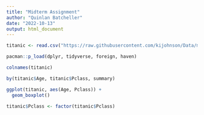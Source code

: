 ```yaml
---
title: "Midterm Assignment"
author: "Quinlan Batcheller"
date: "2022-10-13"
output: html_document
---
```


```r
titanic <- read.csv("https://raw.githubusercontent.com/kijohnson/Data/main/titanic.csv")
```

```r
pacman::p_load(dplyr, tidyverse, foreign, haven)
```

```r
colnames(titanic)
```

```r
by(titanic$Age, titanic$Pclass, summary)
```

```r
ggplot(titanic, aes(Age, Pclass)) +
  geom_boxplot()
```

```r
titanic$Pclass <- factor(titanic$Pclass)
```
